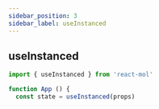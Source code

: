 ---
sidebar_position: 3
sidebar_label: useInstanced
---

## useInstanced

```js
import { useInstanced } from 'react-mol'

function App () {
  const state = useInstanced(props)
```
